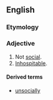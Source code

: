 ==English==

===Etymology===
{{prefix|un|social|lang=en}}

===Adjective===
{{en-adj}}

# Not [[social]].
# [[inhospitable|Inhospitable]]. {{rfex|lang=en}}

====Derived terms====
* [[unsocially]]